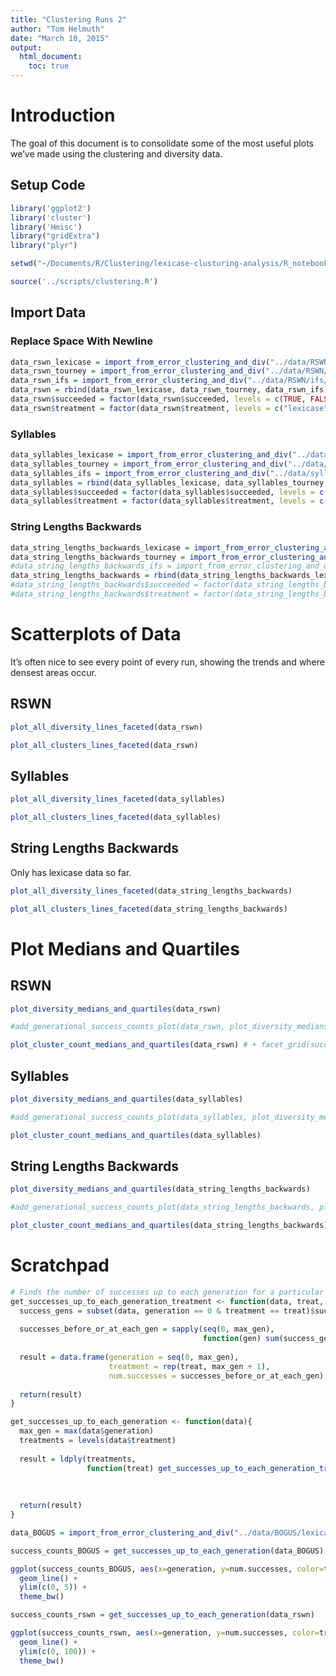 ```yaml
---
title: "Clustering Runs 2"
author: "Tom Helmuth"
date: "March 10, 2015"
output: 
  html_document:
    toc: true
---
```


# Introduction

The goal of this document is to consolidate some of the most useful plots we've made using the clustering and diversity data.

## Setup Code

```r
library('ggplot2')
library('cluster')
library('Hmisc')
library("gridExtra")
library("plyr")

setwd("~/Documents/R/Clustering/lexicase-clusturing-analysis/R_notebooks")

source('../scripts/clustering.R')
```

## Import Data

### Replace Space With Newline

```r
data_rswn_lexicase = import_from_error_clustering_and_div("../data/RSWN/lexicase/clustering/")
data_rswn_tourney = import_from_error_clustering_and_div("../data/RSWN/tourney/clustering/")
data_rswn_ifs = import_from_error_clustering_and_div("../data/RSWN/ifs/clustering/")
data_rswn = rbind(data_rswn_lexicase, data_rswn_tourney, data_rswn_ifs)
data_rswn$succeeded = factor(data_rswn$succeeded, levels = c(TRUE, FALSE))
data_rswn$treatment = factor(data_rswn$treatment, levels = c("lexicase", "tourney", "ifs"))
```

### Syllables

```r
data_syllables_lexicase = import_from_error_clustering_and_div("../data/syllables/lexicase/clustering/")
data_syllables_tourney = import_from_error_clustering_and_div("../data/syllables/tourney/clustering/")
data_syllables_ifs = import_from_error_clustering_and_div("../data/syllables/ifs/clustering/")
data_syllables = rbind(data_syllables_lexicase, data_syllables_tourney, data_syllables_ifs)
data_syllables$succeeded = factor(data_syllables$succeeded, levels = c(TRUE, FALSE))
data_syllables$treatment = factor(data_syllables$treatment, levels = c("lexicase", "tourney", "ifs"))
```

### String Lengths Backwards

```r
data_string_lengths_backwards_lexicase = import_from_error_clustering_and_div("../data/string-lengths-backwards/lexicase/clustering/")
data_string_lengths_backwards_tourney = import_from_error_clustering_and_div("../data/string-lengths-backwards/tourney/clustering/")
#data_string_lengths_backwards_ifs = import_from_error_clustering_and_div("../data/string-lengths-backwards/ifs/clustering/")
data_string_lengths_backwards = rbind(data_string_lengths_backwards_lexicase, data_string_lengths_backwards_tourney)#, data_string_lengths_backwards_ifs)
#data_string_lengths_backwards$succeeded = factor(data_string_lengths_backwards$succeeded, levels = c(TRUE, FALSE))
#data_string_lengths_backwards$treatment = factor(data_string_lengths_backwards$treatment, levels = c("lexicase", "tourney", "ifs"))
```

# Scatterplots of Data

It's often nice to see every point of every run, showing the trends and where densest areas occur.

## RSWN

```r
plot_all_diversity_lines_faceted(data_rswn)

plot_all_clusters_lines_faceted(data_rswn)
```

## Syllables

```r
plot_all_diversity_lines_faceted(data_syllables)

plot_all_clusters_lines_faceted(data_syllables)
```

## String Lengths Backwards

Only has lexicase data so far.

```r
plot_all_diversity_lines_faceted(data_string_lengths_backwards)

plot_all_clusters_lines_faceted(data_string_lengths_backwards)
```


# Plot Medians and Quartiles

## RSWN

```r
plot_diversity_medians_and_quartiles(data_rswn)

#add_generational_success_counts_plot(data_rswn, plot_diversity_medians_and_quartiles(data_rswn))

plot_cluster_count_medians_and_quartiles(data_rswn) # + facet_grid(succeeded ~ .)
```

## Syllables

```r
plot_diversity_medians_and_quartiles(data_syllables)

#add_generational_success_counts_plot(data_syllables, plot_diversity_medians_and_quartiles(data_syllables))

plot_cluster_count_medians_and_quartiles(data_syllables)
```

## String Lengths Backwards

```r
plot_diversity_medians_and_quartiles(data_string_lengths_backwards)

#add_generational_success_counts_plot(data_string_lengths_backwards, plot_diversity_medians_and_quartiles(data_string_lengths_backwards))

plot_cluster_count_medians_and_quartiles(data_string_lengths_backwards)
```


# Scratchpad

```r

# Finds the number of successes up to each generation for a particular treatment and maximum generations; It is expected that the data only contains 
get_successes_up_to_each_generation_treatment <- function(data, treat, max_gen){
  success_gens = subset(data, generation == 0 & treatment == treat)$success.generation
  
  successes_before_or_at_each_gen = sapply(seq(0, max_gen),
                                           function(gen) sum(success_gens <= gen, na.rm = TRUE))
  
  result = data.frame(generation = seq(0, max_gen),
                      treatment = rep(treat, max_gen + 1),
                      num.successes = successes_before_or_at_each_gen)
  
  return(result)
}

get_successes_up_to_each_generation <- function(data){
  max_gen = max(data$generation)
  treatments = levels(data$treatment)
  
  result = ldply(treatments,
                 function(treat) get_successes_up_to_each_generation_treatment(data,
                                                                               treat,
                                                                               max_gen))
  
  return(result)
}

```

```r
data_BOGUS = import_from_error_clustering_and_div("../data/BOGUS/lexicase/clustering/")

success_counts_BOGUS = get_successes_up_to_each_generation(data_BOGUS)

ggplot(success_counts_BOGUS, aes(x=generation, y=num.successes, color=treatment)) +
  geom_line() +
  ylim(c(0, 5)) +
  theme_bw()
```

```r
success_counts_rswn = get_successes_up_to_each_generation(data_rswn)

ggplot(success_counts_rswn, aes(x=generation, y=num.successes, color=treatment)) +
  geom_line() +
  ylim(c(0, 100)) +
  theme_bw()
```

